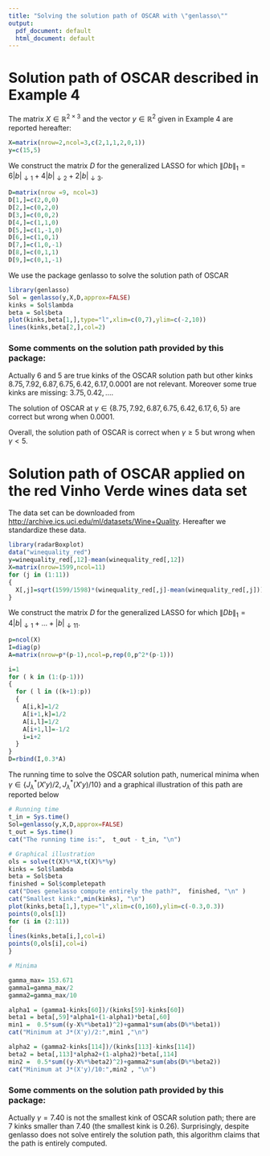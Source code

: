 ```yaml
---
title: "Solving the solution path of OSCAR with \"genlasso\""
output:
  pdf_document: default
  html_document: default
---
```


# Solution path of OSCAR described in Example 4

The matrix $X\in \mathbb{R}^{2\times 3}$ and the vector $y\in \mathbb{R}^2$ given in Example 4 are reported hereafter:

```r
X=matrix(nrow=2,ncol=3,c(2,1,1,2,0,1))
y=c(15,5)
```

We construct the matrix $D$ for the generalized LASSO for which $\|Db\|_1=6|b|_{\downarrow 1}+4|b|_{\downarrow2}+ 2|b|_{\downarrow 3}$.

```r
D=matrix(nrow =9, ncol=3)
D[1,]=c(2,0,0)
D[2,]=c(0,2,0)
D[3,]=c(0,0,2)
D[4,]=c(1,1,0)
D[5,]=c(1,-1,0)
D[6,]=c(1,0,1)
D[7,]=c(1,0,-1)
D[8,]=c(0,1,1)
D[9,]=c(0,1,-1)
```

We use the package genlasso to solve the solution path of OSCAR

```r
library(genlasso)
Sol = genlasso(y,X,D,approx=FALSE)
kinks = Sol$lambda
beta = Sol$beta
plot(kinks,beta[1,],type="l",xlim=c(0,7),ylim=c(-2,10))
lines(kinks,beta[2,],col=2)
```

### Some comments on the solution path provided by this package:

Actually $6$ and $5$ are true kinks of the OSCAR solution path but other kinks $8.75, 7.92, 6.87, 6.75, 6.42, 6.17, 0.0001$ are not relevant. Moreover some true kinks are missing: $3.75, 0.42,\dots$.

The solution of OSCAR at $\gamma \in \{ 8.75, 7.92, 6.87, 6.75, 6.42, 6.17, 6, 5\}$ are correct but wrong when $0.0001$.

Overall, the solution path of OSCAR is correct when $\gamma \ge 5$ but wrong when $\gamma <5$.

# Solution path of OSCAR applied on the red Vinho Verde wines data set

The data set can be downloaded from <http://archive.ics.uci.edu/ml/datasets/Wine+Quality>. Hereafter we standardize these data.

```r
library(radarBoxplot)
data("winequality_red")
y=winequality_red[,12]-mean(winequality_red[,12])
X=matrix(nrow=1599,ncol=11)
for (j in (1:11))
{
  X[,j]=sqrt(1599/1598)*(winequality_red[,j]-mean(winequality_red[,j]))/sd(winequality_red[,j])
}
```

We construct the matrix $D$ for the generalized LASSO for which $\|Db\|_1=4|b|_{\downarrow 1}+\dots+|b|_{\downarrow 11}$.

```r
p=ncol(X)
I=diag(p)
A=matrix(nrow=p*(p-1),ncol=p,rep(0,p^2*(p-1)))

i=1
for ( k in (1:(p-1)))
{
  for ( l in ((k+1):p))
  {
    A[i,k]=1/2
    A[i+1,k]=1/2
    A[i,l]=1/2
    A[i+1,l]=-1/2
    i=i+2
  }
}
D=rbind(I,0.3*A)
```

The running time to solve the OSCAR solution path, numerical minima when $\gamma \in \{J_\lambda^*(X'y)/2, J_\lambda^*(X'y)/10\}$ and a graphical illustration of this path are reported below

```r
# Running time
t_in = Sys.time()
Sol=genlasso(y,X,D,approx=FALSE)
t_out = Sys.time()
cat("The running time is:",  t_out - t_in, "\n")

# Graphical illustration
ols = solve(t(X)%*%X,t(X)%*%y)
kinks = Sol$lambda
beta = Sol$beta
finished = Sol$completepath
cat("Does genelasso compute entirely the path?",  finished, "\n" )
cat("Smallest kink:",min(kinks), "\n")
plot(kinks,beta[1,],type="l",xlim=c(0,160),ylim=c(-0.3,0.3))
points(0,ols[1])
for (i in (2:11))
{
lines(kinks,beta[i,],col=i)
points(0,ols[i],col=i)
}

# Minima 

gamma_max= 153.671
gamma1=gamma_max/2
gamma2=gamma_max/10

alpha1 = (gamma1-kinks[60])/(kinks[59]-kinks[60])
beta1 = beta[,59]*alpha1+(1-alpha1)*beta[,60]
min1 =  0.5*sum((y-X%*%beta1)^2)+gamma1*sum(abs(D%*%beta1))
cat("Minimum at J*(X'y)/2:",min1 ,"\n")

alpha2 = (gamma2-kinks[114])/(kinks[113]-kinks[114])
beta2 = beta[,113]*alpha2+(1-alpha2)*beta[,114]
min2 =  0.5*sum((y-X%*%beta2)^2)+gamma2*sum(abs(D%*%beta2))
cat("Minimum at J*(X'y)/10:",min2 , "\n")
```

### Some comments on the solution path provided by this package:

Actually $\gamma = 7.40$ is not the smallest kink of OSCAR solution path; there are 7 kinks smaller than $7.40$ (the smallest kink is $0.26$). Surprisingly, despite genlasso does not solve entirely the solution path, this algorithm claims that the path is entirely computed.
